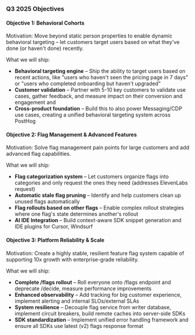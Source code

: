 ### Q3 2025 Objectives

#### Objective 1: Behavioral Cohorts

Motivation: Move beyond static person properties to enable dynamic behavioral targeting – let customers target users based on what they've done (or haven't done) recently.

What we will ship:
* **Behavioral targeting engine** – Ship the ability to target users based on recent actions, like "users who haven't seen the pricing page in 7 days" or "users who completed onboarding but haven't upgraded" <TeamMember name="Dylan Martin" photo />
* **Customer validation** – Partner with 5-10 key customers to validate use cases, gather feedback, and measure impact on their conversion and engagement <TeamMember name="Dylan Martin" photo /> and <TeamMember name="Annika Schmid" photo />
* **Cross-product foundation** – Build this to also power Messaging/CDP use cases, creating a unified behavioral targeting system across PostHog <TeamMember name="Dylan Martin" photo />

#### Objective 2: Flag Management & Advanced Features  
Motivation: Solve flag management pain points for large customers and add advanced flag capabilities.

What we will ship:
* **Flag categorization system** – Let customers organize flags into categories and only request the ones they need (addresses ElevenLabs request) <TeamMember name="Phil Haack" photo />
* **Automatic stale flag pruning** – Identify and help customers clean up unused flags automatically <TeamMember name="Phil Haack" photo />
* **Flag rollouts based on other flags** – Enable complex rollout strategies where one flag's state determines another's rollout <TeamMember name="Phil Haack" photo />
* **AI IDE Integration** – Build context-aware SDK snippet generation and IDE plugins for Cursor, Windsurf <TeamMember name="Phil Haack" photo />

#### Objective 3: Platform Reliability & Scale
Motivation: Create a highly stable, resilient feature flag system capable of supporting 10x growth with enterprise-grade reliability.

What we will ship:
* **Complete /flags rollout** – Roll everyone onto /flags endpoint and deprecate /decide, measure performance improvements <TeamMember name="Andy Zhao" photo />
* **Enhanced observability** – Add tracking for big customer experience, implement alerting and internal SLOs/external SLAs <TeamMember name="Andy Zhao" photo />
* **System resilience** – Decouple flag service from writer database, implement circuit breakers, build remote caches into server-side SDKs <TeamMember name="Dylan Martin" photo />
* **SDK standardization** – Implement unified error handling framework and ensure all SDKs use latest (v2) flags response format <TeamMember name="Andy Zhao" photo />
